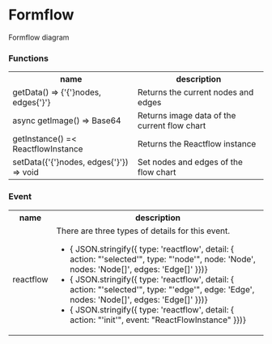 

<Meta of={Stories} />

# Formflow

Formflow diagram

<Canvas of={Stories.Primary}/>

### Functions
<table class="w-100">
  <tbody>
    <tr>
      <th>name</th> <th>description</th>
    </tr>
    <tr>
      <td>getData() =&gt; {'{'}nodes, edges{'}'} </td> 
      <td>Returns the current nodes and edges</td> 
    </tr>
    <tr>
      <td>async getImage() =&gt; Base64</td> 
      <td>Returns image data of the current flow chart</td> 
    </tr>
    <tr>
      <td>getInstance() =&lt; ReactflowInstance</td> 
      <td>Returns the Reactflow instance</td> 
    </tr>
    <tr>
      <td>setData({'{'}nodes, edges{'}'}) =&gt; void</td> 
      <td>Set nodes and edges of the flow chart</td> 
    </tr>
  </tbody>
</table>

### Event
<table class="w-100">
  <tbody>
    <tr>
      <th>name</th> <th>description</th>
    </tr>
    <tr>
      <td>reactflow</td> 
      <td>
        There are three types of details for this event.
        <ul>
          <li>{ JSON.stringify({
            type: 'reactflow', detail: { 
              action: "'selected'", type: "'node'", node: 'Node', nodes: 'Node[]', edges: 'Edge[]' 
          }})}</li>
          <li>{ JSON.stringify({
            type: 'reactflow', detail: {
              action: "'selected'", type: "'edge'", edge: 'Edge', nodes: 'Node[]', edges: 'Edge[]' 
          }})}</li>
          <li>{ JSON.stringify({
            type: 'reactflow', detail: {
              action: "'init'", event: "ReactFlowInstance"
          }})}</li>
        </ul>
      </td> 
    </tr>
  </tbody>
</table> 
